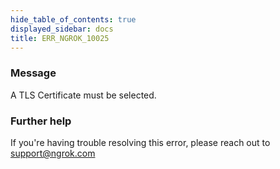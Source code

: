 ```yaml
---
hide_table_of_contents: true
displayed_sidebar: docs
title: ERR_NGROK_10025
---
```


### Message

A TLS Certificate must be selected.

<ErrorDetails />

### Further help

If you're having trouble resolving this error, please reach out to [support@ngrok.com](mailto:support@ngrok.com?subject=Help%20with%20ERR_NGROK_10025)
